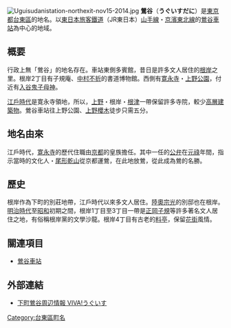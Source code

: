{{Distinguish|鶯谷町}}
[[File:Uguisudanistation-northexit-nov15-2014.jpg|thumb]]
'''鶯谷'''（'''うぐいすだに'''）是[[東京都|東京都]][[台東區|台東區]]的地名。以[[東日本旅客鐵道|東日本旅客鐵道]]（JR東日本）[[山手線|山手線]]・[[京濱東北線|京濱東北線]]的[[鶯谷車站|鶯谷車站]]為中心的地域。

== 概要 ==
行政上無「鶯谷」的地名存在。車站東側多賓館，昔日是許多文人居住的[[根岸_(台東區)|根岸]]之里。根岸2丁目有子規庵、[[中村不折|中村不折]]的書道博物館。西側有[[寛永寺|寛永寺]]・[[上野恩賜公園|上野公園]]，付近有[[入谷鬼子母神|入谷鬼子母神]]。

[[江戶時代|江戶時代]]是寛永寺領地，所以，[[上野|上野]]・根岸・[[根津|根津]]一帶保留許多寺院，較少[[高層建築物|高層建築物]]。鶯谷車站往上野公園、[[上野櫻木|上野櫻木]]徒步只需五分。

== 地名由來 ==
江戶時代，[[寛永寺|寛永寺]]的歷代住職由[[京都|京都]]的皇族擔任。其中一任的[[公弁|公弁]]在[[元祿|元祿]]年間，指示當時的文化人・[[尾形乾山|尾形乾山]]從京都運鶯，在此地放鶯，從此成為鶯的名勝。

==歷史==
根岸作為下町的別莊地帶，江戶時代以來多文人居住。[[陸奧宗光|陸奧宗光]]的別邸也在根岸。[[明治時代|明治時代]]至[[昭和|昭和]]初期之間，根岸1丁目至3丁目一帶是[[正岡子規|正岡子規]]等許多著名文人居住之地，有俗稱根岸黨的文學沙龍。根岸4丁目有古老的[[料亭|料亭]]，保留[[花街|花街]]風情。

== 關連項目 ==
* [[鶯谷車站|鶯谷車站]]

==外部連結==
*[http://www.viva-ugu.com/ 下町鶯谷周辺情報 VIVA!うぐいす]{{Wayback|url=http://www.viva-ugu.com/ |date=20150610234457 }}

{{DEFAULTSORT:Uguisudani}}
[[Category:台東區町名|Category:台東區町名]]